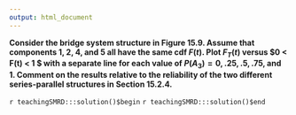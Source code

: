 ```yaml
---
output: html_document
---
```


__Consider the bridge system structure in Figure 15.9. Assume that components 1, 2, 4, and 5 all have the same cdf $F(t)$. Plot $F_{T}(t)$ versus $0 < F(t) < 1 $ with a separate line for each value of $P(A_{3})= 0, .25, .5, .75$, and $1$. Comment on the results relative to the reliability of the two different series-parallel structures in Section 15.2.4.__

`r teachingSMRD:::solution()$begin`
`r teachingSMRD:::solution()$end`
